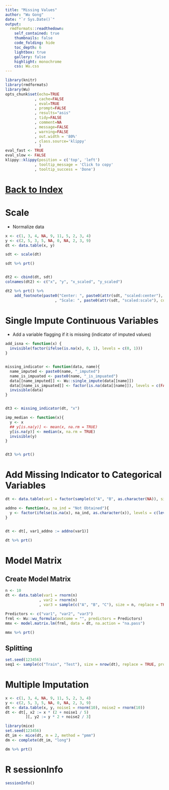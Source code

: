 ```yaml
---
title: "Missing Values"
author: "Wu Gong"
date: "`r Sys.Date()`"
output:
  rmdformats::readthedown:
    self_contained: true
    thumbnails: false
    code_folding: hide
    toc_depth: 6
    lightbox: true
    gallery: false
    highlight: monochrome
    css: Wu.css
---
```



	
```r
library(knitr)
library(rmdformats)
library(Wu)
opts_chunk$set(echo=TRUE
             , cache=FALSE
             , eval=TRUE
             , prompt=FALSE
             , results="asis"
             , tidy=FALSE
             , comment=NA
             , message=FALSE
             , warning=FALSE
             , out.width = '80%'
             , class.source='klippy'
               )
eval_fast <- TRUE
eval_slow <- FALSE
klippy::klippy(position = c('top', 'left')
             , tooltip_message = 'Click to copy'
             , tooltip_success = 'Done')
```




# [Back to Index](index.html)


# Scale

 * Normalize data

```r
x <- c(1, 3, 4, NA, 9, 11, 5, 2, 3, 4)
y <- c(2, 5, 3, 5, NA, 0, NA, 2, 3, 9)
dt <- data.table(x, y)

sdt <- scale(dt)

sdt %>% prt()


dt2 <- cbind(dt, sdt)
colnames(dt2) <- c("x", "y", "x_scaled", "y_scaled")

dt2 %>% prt() %>%
    add_footnote(paste0("Center: ", paste0(attr(sdt, "scaled:center"), collapse = ", "), "\n"
                      , "Scale: ", paste0(attr(sdt, "scaled:scale"), collapse = ", ")))

```


# Single Impute Continuous Variables

 * Add a variable flagging if it is missing (indicator of imputed values)

```r
add_isna <- function(x) {
  invisible(factor(ifelse(is.na(x), 0, 1), levels = c(0, 1)))
}


missing_indicator <- function(data, name){
  name_imputed <- paste0(name, "_imputed")
  name_is_impuated <- paste0(name, "_is_impuated")
  data[[name_imputed]] <- Wu::single_impute(data[[name]])
  data[[name_is_impuated]] <- factor(is.na(data[[name]]), levels = c(FALSE, TRUE), labels = c(0, 1))
  invisible(data)
}


dt3 <- missing_indicator(dt, "x")

imp_median <- function(x){
  y <- x
  ## y[is.na(y)] <- mean(x, na.rm = TRUE)
  y[is.na(y)] <- median(x, na.rm = TRUE)
  invisible(y)
}


dt3 %>% prt()

```

# Add Missing Indicator to Categorical Variables

```r

dt <- data.table(var1 = factor(sample(c("A", "B", as.character(NA)), size = 20, replace = TRUE), levels = c("A", "B")))

addno <- function(x, na_ind = "Not Obtained"){
  y <- factor(ifelse(is.na(x), na_ind, as.character(x)), levels = c(levels(x), na_ind))
}


dt <- dt[, var1_addno := addno(var1)]

dt %>% prt()

```

# Model Matrix

## Create Model Matrix

```r
n <- 10
dt <- data.table(var1 = rnorm(n)
               , var2 = rnorm(n)
               , var3 = sample(c("A", "B", "C"), size = n, replace = TRUE))

Predictors <- c("var1", "var2", "var3")
frml <- Wu::wu_formula(outcome = "", predictors = Predictors)
mmx <- model.matrix.lm(frml, data = dt, na.action = "na.pass")

mmx %>% prt()
```

## Splitting

```r
set.seed(123456)
seq1 <- sample(c("Train", "Test"), size = nrow(dt), replace = TRUE, prob = c(0.8, 0.2))

```

# Multiple Imputation


```r
x <- c(1, 3, 4, NA, 9, 11, 5, 2, 3, 4)
y <- c(2, 5, 3, 5, NA, 0, NA, 2, 3, 9)
dt <- data.table(x, y, noise1 = rnorm(10), noise2 = rnorm(10))
dt <- dt[, x2 := x * (2 + noise1 / 5)
         ][, y2 := y * 2 + noise2 / 3]

library(mice)
set.seed(123456)
dt_im <- mice(dt, m = 2, method = "pmm")
dm <- complete(dt_im, "long")

dm %>% prt()
```

# R sessionInfo

```r
sessionInfo()

```
